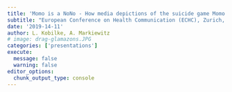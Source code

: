 ```yaml
---
title: 'Momo is a NoNo - How media depictions of the suicide game Momo Challenge affect their viewers on YouTube'
subtitle: "European Conference on Health Communication (ECHC), Zurich, Switzerland"
date: '2019-14-11'
author: L. Kobilke, A. Markiewitz
# image: drag-glamazons.JPG
categories: ['presentations']
execute: 
  message: false
  warning: false
editor_options: 
  chunk_output_type: console
---
```

